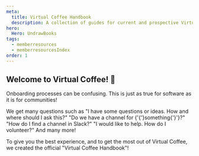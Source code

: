 ```yaml
---
meta:
  title: Virtual Coffee Handbook
  description: A collection of guides for current and prospective Virtual Coffee members.
hero:
  Hero: UndrawBooks
tags:
  - memberresources
  - memberresourcesIndex
order: 1
---
```



<TextContainer background="light" showBackToTopLink={false}>

## Welcome to Virtual Coffee! 👋

<LeadText>

Onboarding processes can be confusing. This is just as true for software as it is for communities!

We get many questions such as "I have some questions or ideas. How and where should I ask this?" "Do we have a channel for {'{'}something{'}'}?" "How do I find a channel in Slack?" "I would like to help. How do I volunteer?" And many more!

To give you the best experience, and to get the most out of Virtual Coffee, we created the official "Virtual Coffee Handbook"!

</LeadText>

<FileIndex subDirectory="resources/virtual-coffee" />

</TextContainer>
